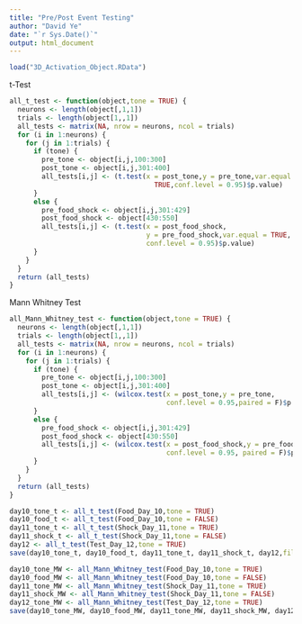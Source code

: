 ```yaml
---
title: "Pre/Post Event Testing"
author: "David Ye"
date: "`r Sys.Date()`"
output: html_document
---
```


```r
load("3D_Activation_Object.RData")
```

t-Test
```r
all_t_test <- function(object,tone = TRUE) {
  neurons <- length(object[,1,1])
  trials <- length(object[1,,1])
  all_tests <- matrix(NA, nrow = neurons, ncol = trials)
  for (i in 1:neurons) {
    for (j in 1:trials) {
      if (tone) {
        pre_tone <- object[i,j,100:300]
        post_tone <- object[i,j,301:400]
        all_tests[i,j] <- (t.test(x = post_tone,y = pre_tone,var.equal =
                                    TRUE,conf.level = 0.95)$p.value)
      }
      else {
        pre_food_shock <- object[i,j,301:429]
        post_food_shock <- object[430:550]
        all_tests[i,j] <- (t.test(x = post_food_shock,
                                  y = pre_food_shock,var.equal = TRUE,
                                  conf.level = 0.95)$p.value)
      }
    }
  }
  return (all_tests)
}
```

Mann Whitney Test
```r
all_Mann_Whitney_test <- function(object,tone = TRUE) {
  neurons <- length(object[,1,1])
  trials <- length(object[1,,1])
  all_tests <- matrix(NA, nrow = neurons, ncol = trials)
  for (i in 1:neurons) {
    for (j in 1:trials) {
      if (tone) {
        pre_tone <- object[i,j,100:300]
        post_tone <- object[i,j,301:400]
        all_tests[i,j] <- (wilcox.test(x = post_tone,y = pre_tone,
                                       conf.level = 0.95,paired = F)$p.value)
      }
      else {
        pre_food_shock <- object[i,j,301:429]
        post_food_shock <- object[430:550]
        all_tests[i,j] <- (wilcox.test(x = post_food_shock,y = pre_food_shock,
                                       conf.level = 0.95, paired = F)$p.value)
      }
    }
  }
  return (all_tests)
}
```

```r
day10_tone_t <- all_t_test(Food_Day_10,tone = TRUE)
day10_food_t <- all_t_test(Food_Day_10,tone = FALSE)
day11_tone_t <- all_t_test(Shock_Day_11,tone = TRUE)
day11_shock_t <- all_t_test(Shock_Day_11,tone = FALSE)
day12 <- all_t_test(Test_Day_12,tone = TRUE)
save(day10_tone_t, day10_food_t, day11_tone_t, day11_shock_t, day12,file = "t_test.RData")
```

```r
day10_tone_MW <- all_Mann_Whitney_test(Food_Day_10,tone = TRUE)
day10_food_MW <- all_Mann_Whitney_test(Food_Day_10,tone = FALSE)
day11_tone_MW <- all_Mann_Whitney_test(Shock_Day_11,tone = TRUE)
day11_shock_MW <- all_Mann_Whitney_test(Shock_Day_11,tone = FALSE)
day12_tone_MW <- all_Mann_Whitney_test(Test_Day_12,tone = TRUE)
save(day10_tone_MW, day10_food_MW, day11_tone_MW, day11_shock_MW, day12_tone_MW,file = "MW_test.RData")
```
